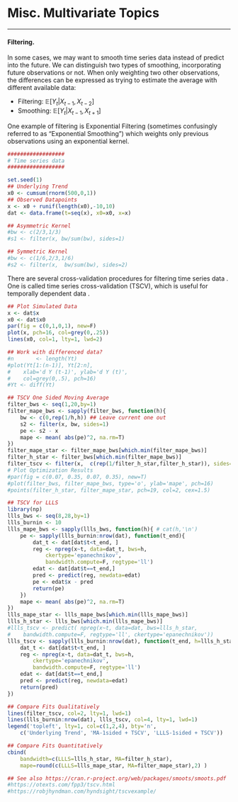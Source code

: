 # Misc. Multivariate Topics
***

#### **Filtering**.{-}
In some cases, we may want to smooth time series data instead of predict into the future. We can distinguish two types of smoothing, incorporating future observations or not. When only weighting two other observations, the differences can be expressed as trying to estimate the average with different available data:

* Filtering: $\mathbb{E}[Y_{t} | X_{t-1}, X_{t-2}]$
* Smoothing: $\mathbb{E}[Y_{t} | X_{t-1}, X_{t+1}]$

One example of filtering is Exponential Filtering (sometimes confusingly referred to as "Exponential Smoothing") which weights only previous observations using an exponential kernel.
```r
##################
# Time series data
##################

set.seed(1)
## Underlying Trend
x0 <- cumsum(rnorm(500,0,1))
## Observed Datapoints
x <- x0 + runif(length(x0),-10,10)
dat <- data.frame(t=seq(x), x0=x0, x=x)

## Asymmetric Kernel
#bw <- c(2/3,1/3)
#s1 <- filter(x, bw/sum(bw), sides=1)

## Symmetric Kernel
#bw <- c(1/6,2/3,1/6)
#s2 <- filter(x,  bw/sum(bw), sides=2)
```

There are several cross-validation procedures for filtering time series data \parencite{OpsomerEtAl2001}. One is called time series cross-validation (TSCV), which is useful for temporally dependent data \parencite{Hart1991, HaerdlePhilippe1992, Bergmeir2018}.
```r
## Plot Simulated Data
x <- dat$x
x0 <- dat$x0
par(fig = c(0,1,0,1), new=F)
plot(x, pch=16, col=grey(0,.25))
lines(x0, col=1, lty=1, lwd=2)

## Work with differenced data?
#n       <- length(Yt)
#plot(Yt[1:(n-1)], Yt[2:n],
#    xlab='d Y (t-1)', ylab='d Y (t)', 
#    col=grey(0,.5), pch=16)
#Yt <- diff(Yt)

## TSCV One Sided Moving Average
filter_bws <- seq(1,20,by=1)
filter_mape_bws <- sapply(filter_bws, function(h){
    bw <- c(0,rep(1/h,h)) ## Leave current one out
    s2 <- filter(x, bw, sides=1)
    pe <- s2 - x
    mape <- mean( abs(pe)^2, na.rm=T)
})
filter_mape_star <- filter_mape_bws[which.min(filter_mape_bws)]
filter_h_star <- filter_bws[which.min(filter_mape_bws)]
filter_tscv <- filter(x,  c(rep(1/filter_h_star,filter_h_star)), sides=1)
# Plot Optimization Results
#par(fig = c(0.07, 0.35, 0.07, 0.35), new=T) 
#plot(filter_bws, filter_mape_bws, type='o', ylab='mape', pch=16)
#points(filter_h_star, filter_mape_star, pch=19, col=2, cex=1.5)

## TSCV for LLLS
library(np)
llls_bws <- seq(8,28,by=1)
llls_burnin <- 10
llls_mape_bws <- sapply(llls_bws, function(h){ # cat(h,'\n')
    pe <- sapply(llls_burnin:nrow(dat), function(t_end){
        dat_t <- dat[dat$t<t_end, ]
        reg <- npreg(x~t, data=dat_t, bws=h,
            ckertype='epanechnikov',
            bandwidth.compute=F, regtype='ll')
        edat <- dat[dat$t==t_end,]
        pred <- predict(reg, newdata=edat)
        pe <- edat$x - pred
        return(pe)    
    })
    mape <- mean( abs(pe)^2, na.rm=T)
})
llls_mape_star <- llls_mape_bws[which.min(llls_mape_bws)]
llls_h_star <- llls_bws[which.min(llls_mape_bws)]
#llls_tscv <- predict( npreg(x~t, data=dat, bws=llls_h_star,
#    bandwidth.compute=F, regtype='ll', ckertype='epanechnikov'))
llls_tscv <- sapply(llls_burnin:nrow(dat), function(t_end, h=llls_h_star){
    dat_t <- dat[dat$t<t_end, ]
    reg <- npreg(x~t, data=dat_t, bws=h,
        ckertype='epanechnikov',
        bandwidth.compute=F, regtype='ll')
    edat <- dat[dat$t==t_end,]
    pred <- predict(reg, newdata=edat)
    return(pred)    
})

## Compare Fits Qualitatively
lines(filter_tscv, col=2, lty=1, lwd=1)
lines(llls_burnin:nrow(dat), llls_tscv, col=4, lty=1, lwd=1)
legend('topleft', lty=1, col=c(1,2,4), bty='n',
    c('Underlying Trend', 'MA-1sided + TSCV', 'LLLS-1sided + TSCV'))

## Compare Fits Quantitatively
cbind(
    bandwidth=c(LLLS=llls_h_star, MA=filter_h_star),
    mape=round(c(LLLS=llls_mape_star, MA=filter_mape_star),2) )

## See also https://cran.r-project.org/web/packages/smoots/smoots.pdf
#https://otexts.com/fpp3/tscv.html
#https://robjhyndman.com/hyndsight/tscvexample/
```


